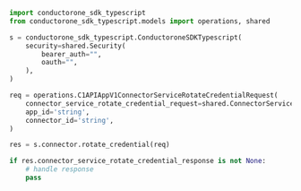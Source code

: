 ```python RotateCredential.py
import conductorone_sdk_typescript
from conductorone_sdk_typescript.models import operations, shared

s = conductorone_sdk_typescript.ConductoroneSDKTypescript(
    security=shared.Security(
        bearer_auth="",
        oauth="",
    ),
)

req = operations.C1APIAppV1ConnectorServiceRotateCredentialRequest(
    connector_service_rotate_credential_request=shared.ConnectorServiceRotateCredentialRequest(),
    app_id='string',
    connector_id='string',
)

res = s.connector.rotate_credential(req)

if res.connector_service_rotate_credential_response is not None:
    # handle response
    pass
```
